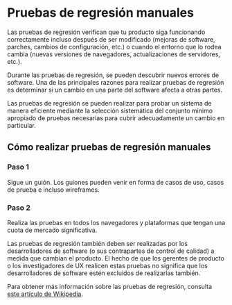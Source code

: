 
# Pruebas de regresión manuales

Las pruebas de regresión verifican que tu producto siga funcionando correctamente incluso después de ser modificado (mejoras de software, parches, cambios de configuración, etc.) o cuando el entorno que lo rodea cambia (nuevas versiones de navegadores, actualizaciones de servidores, etc.).

Durante las pruebas de regresión, se pueden descubrir nuevos errores de software. Una de las principales razones para realizar pruebas de regresión es determinar si un cambio en una parte del software afecta a otras partes.

Las pruebas de regresión se pueden realizar para probar un sistema de manera eficiente mediante la selección sistemática del conjunto mínimo apropiado de pruebas necesarias para cubrir adecuadamente un cambio en particular.

## Cómo realizar pruebas de regresión manuales

<Steps>

### Paso 1
Sigue un guión. Los guiones pueden venir en forma de casos de uso, casos de prueba e incluso wireframes.

### Paso 2
Realiza las pruebas en todos los navegadores y plataformas que tengan una cuota de mercado significativa.

</Steps>

<Callout>
  Las pruebas de regresión también deben ser realizadas por los desarrolladores de software (o sus contrapartes de control de calidad) a medida que cambian el producto. El hecho de que los gerentes de producto o los investigadores de UX realicen estas pruebas no significa que los desarrolladores de software estén excluidos de realizarlas también.
</Callout>

Para obtener más información sobre las pruebas de regresión, consulta [este artículo de Wikipedia](https://es.wikipedia.org/wiki/Pruebas_de_regresi%C3%B3n).